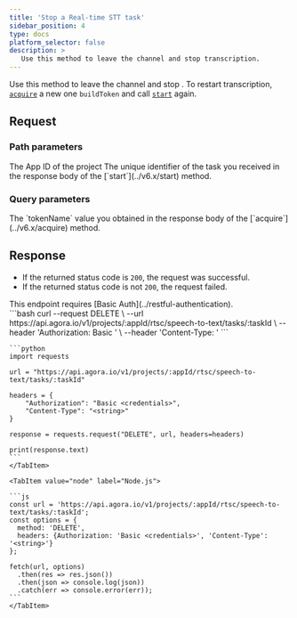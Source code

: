 ```yaml
---
title: 'Stop a Real-time STT task'
sidebar_position: 4
type: docs
platform_selector: false
description: >
   Use this method to leave the channel and stop transcription.
---
```



<RestAPILayout>
  <LeftColumn
    title={frontMatter.title}
    method="DELETE"
    endpoint="https://api.agora.io/v1/projects/{appId}/speech-to-text/tasks/{taskId}?builderToken={builderToken}"
  >

Use this method to leave the channel and stop <Vpd k="NAME" />. To restart transcription, [`acquire`](../v6.x/acquire) a new one `buildToken` and call [`start`](../v6.x/start) again.

## Request

### Path parameters

<PathParameter name="appId" type="string" required={true}>
The App ID of the project
</PathParameter>
<PathParameter name="taskId" type="string" required={true}>
The unique identifier of the <Vpd k="NAME" /> task you received in the response body of the [`start`](../v6.x/start) method.
</PathParameter>

### Query parameters

<PathParameter name="builderToken" type="string" required={true}>
The `tokenName` value you obtained in the response body of the [`acquire`](../v6.x/acquire) method.
</PathParameter>

## Response

- If the returned status code is `200`, the request was successful. 
- If the returned status code is not `200`, the request failed.  

</LeftColumn>

<RightColumn>

<Section title="Authorization">
This endpoint requires [Basic Auth](../restful-authentication).
</Section>

<Section title="Request example">

  <Tabs groupId="code-examples">
    <TabItem value="curl" label="curl" default>
      ```bash
      curl --request DELETE \
        --url https://api.agora.io/v1/projects/:appId/rtsc/speech-to-text/tasks/:taskId \
        --header 'Authorization: Basic <credentials>' \
        --header 'Content-Type: <string>'
      ```
    </TabItem>
    <TabItem value="python" label="Python">

    ```python
    import requests

    url = "https://api.agora.io/v1/projects/:appId/rtsc/speech-to-text/tasks/:taskId"

    headers = {
        "Authorization": "Basic <credentials>",
        "Content-Type": "<string>"
    }

    response = requests.request("DELETE", url, headers=headers)

    print(response.text)
    ```
    </TabItem>

    <TabItem value="node" label="Node.js">

    ```js
    const url = 'https://api.agora.io/v1/projects/:appId/rtsc/speech-to-text/tasks/:taskId';
    const options = {
      method: 'DELETE',
      headers: {Authorization: 'Basic <credentials>', 'Content-Type': '<string>'}
    };

    fetch(url, options)
      .then(res => res.json())
      .then(json => console.log(json))
      .catch(err => console.error(err));
    ```
    </TabItem>
  </Tabs>

</Section>

</RightColumn>
</RestAPILayout>